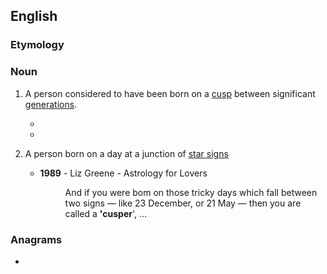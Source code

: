 ==English==

===Etymology===
{{suffix|en|cusp|er}}

===Noun===
{{en-noun}}

# A person considered to have been born on a [[cusp]] between significant [[generation]]s.
#: {{coi|en|Millennial '''cusper'''}}
#* {{quote-book|en|year=2004|author=Linda A Panszczyk|title=HR How-To—Intergenerational Issues|passage=When the younger of their two overlapping generations feels like it's not being heard, a '''Cusper''' can provide a voice.}}
#* {{quote-book|en|author=Hannah L. Ubl|author2=Lisa X. Walden|author3=Debra Arbit|title=Managing Millennials For Dummies|pageurl=https://books.google.com/books?id=pZuqDgAAQBAJ&lpg=PR1&vq=Zillennial&hl=&pg=PA266#v=onepage&q&f=false|year=2017|publisher=John Wiley & Sons|isbn=978-1-119-31022-8|page=266|passage='''Cuspers''' are natural translators because they often speak the language of two generations. Sometimes we even call them generationally bilingual!}}
# {{lb|en|astrology}} A person born on a day at a junction of [[star sign]]s
#* '''1989''' - Liz Greene - Astrology for Lovers
#*: And if you were bom on those tricky days which fall between two signs — like 23 December, or 21 May — then you are called a ''''cusper'''', ...

===Anagrams===
* {{anagrams|en|a=ceprsu|Spruce|recups|spruce}}